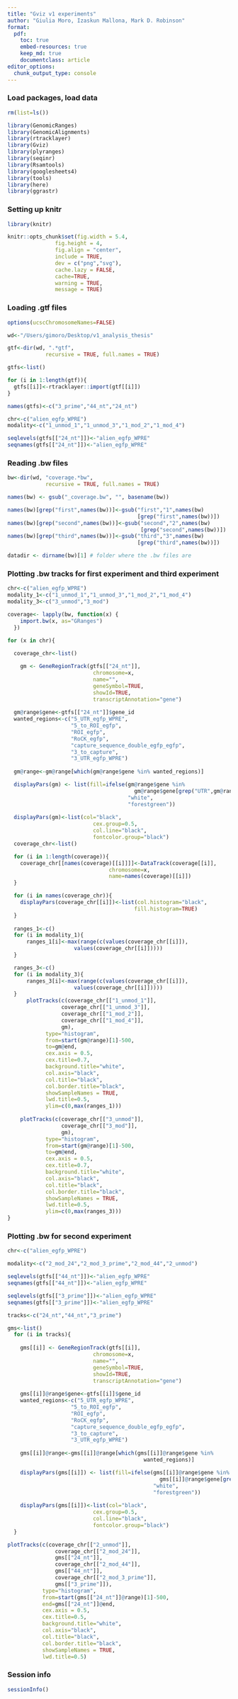 ```yaml
---
title: "Gviz v1 experiments"
author: "Giulia Moro, Izaskun Mallona, Mark D. Robinson"
format: 
  pdf: 
    toc: true
    embed-resources: true
    keep_md: true
    documentclass: article
editor_options: 
  chunk_output_type: console
---
```


\fontsize{8pt}{8pt}\selectfont

### Load packages, load data 

```r

rm(list=ls())

library(GenomicRanges)
library(GenomicAlignments)
library(rtracklayer)
library(Gviz)
library(plyranges)
library(seqinr)
library(Rsamtools)
library(googlesheets4)
library(tools)
library(here)
library(ggrastr)

```

### Setting up knitr 

```r

library(knitr)

knitr::opts_chunk$set(fig.width = 5.4,
               fig.height = 4,
               fig.align = "center",
               include = TRUE,
               dev = c("png","svg"),
               cache.lazy = FALSE,
               cache=TRUE,
               warning = TRUE,
               message = TRUE)

```

### Loading .gtf files

```r

options(ucscChromosomeNames=FALSE)

wd<-"/Users/gimoro/Desktop/v1_analysis_thesis"

gtf<-dir(wd, ".*gtf", 
            recursive = TRUE, full.names = TRUE)

gtfs<-list()

for (i in 1:length(gtf)){
  gtfs[[i]]<-rtracklayer::import(gtf[[i]])
}

names(gtfs)<-c("3_prime","44_nt","24_nt")

chr<-c("alien_egfp_WPRE")
modality<-c("1_unmod_1","1_unmod_3","1_mod_2","1_mod_4")

seqlevels(gtfs[["24_nt"]])<-"alien_egfp_WPRE"
seqnames(gtfs[["24_nt"]])<-"alien_egfp_WPRE"

```

### Reading .bw files

```r

bw<-dir(wd, "coverage.*bw", 
            recursive = TRUE, full.names = TRUE)

names(bw) <- gsub("_coverage.bw", "", basename(bw))

names(bw)[grep("first",names(bw))]<-gsub("first","1",names(bw)
                                         [grep("first",names(bw))])
names(bw)[grep("second",names(bw))]<-gsub("second","2",names(bw)
                                          [grep("second",names(bw))])
names(bw)[grep("third",names(bw))]<-gsub("third","3",names(bw)
                                         [grep("third",names(bw))])

datadir <- dirname(bw)[1] # folder where the .bw files are 

```

### Plotting .bw tracks for first experiment and third experiment

```r

chr<-c("alien_egfp_WPRE")
modality_1<-c("1_unmod_1","1_unmod_3","1_mod_2","1_mod_4")
modality_3<-c("3_unmod","3_mod")

coverage<- lapply(bw, function(x) {
    import.bw(x, as="GRanges")
  })

for (x in chr){
  
  coverage_chr<-list()

    gm <- GeneRegionTrack(gtfs[["24_nt"]],
                           chromosome=x,
                           name="",
                           geneSymbol=TRUE,
                           showId=TRUE,
                           transcriptAnnotation="gene")
  
  gm@range$gene<-gtfs[["24_nt"]]$gene_id
  wanted_regions<-c("5_UTR_egfp_WPRE",
                    "5_to_ROI_egfp",
                    "ROI_egfp",
                    "RoCK_egfp",
                    "capture_sequence_double_egfp_egfp",
                    "3_to_capture",
                    "3_UTR_egfp_WPRE")
  
  gm@range<-gm@range[which(gm@range$gene %in% wanted_regions)]

  displayPars(gm) <- list(fill=ifelse(gm@range$gene %in% 
                                        gm@range$gene[grep("UTR",gm@range$gene)], 
                                      "white", 
                                      "forestgreen"))
  
  displayPars(gm)<-list(col="black",
                           cex.group=0.5,
                           col.line="black",
                           fontcolor.group="black")
  coverage_chr<-list()

  for (i in 1:length(coverage)){
    coverage_chr[[names(coverage)[[i]]]]<-DataTrack(coverage[[i]],
                                chromosome=x,
                                name=names(coverage)[[i]])
  }

  for (i in names(coverage_chr)){
    displayPars(coverage_chr[[i]])<-list(col.histogram="black",
                                        fill.histogram=TRUE)
  }
  
  ranges_1<-c()
  for (i in modality_1){
      ranges_1[i]<-max(range(c(values(coverage_chr[[i]]), 
                     values(coverage_chr[[i]]))))
  }

  ranges_3<-c()
  for (i in modality_3){
      ranges_3[i]<-max(range(c(values(coverage_chr[[i]]), 
                     values(coverage_chr[[i]]))))
  }
      plotTracks(c(coverage_chr[["1_unmod_1"]],
                 coverage_chr[["1_unmod_3"]],
                 coverage_chr[["1_mod_2"]],
                 coverage_chr[["1_mod_4"]],
                 gm),
            type="histogram",
            from=start(gm@range)[1]-500,
            to=gm@end,
            cex.axis = 0.5,
            cex.title=0.7,
            background.title="white",
            col.axis="black",
            col.title="black",
            col.border.title="black",
            showSampleNames = TRUE,
            lwd.title=0.5,
            ylim=c(0,max(ranges_1)))
    
    plotTracks(c(coverage_chr[["3_unmod"]],
                 coverage_chr[["3_mod"]],
                 gm),
            type="histogram",
            from=start(gm@range)[1]-500,
            to=gm@end,
            cex.axis = 0.5,
            cex.title=0.7,
            background.title="white",
            col.axis="black",
            col.title="black",
            col.border.title="black",
            showSampleNames = TRUE,
            lwd.title=0.5,
            ylim=c(0,max(ranges_3)))
}

```

### Plotting .bw for second experiment 

```r

chr<-c("alien_egfp_WPRE")

modality<-c("2_mod_24","2_mod_3_prime","2_mod_44","2_unmod")

seqlevels(gtfs[["44_nt"]])<-"alien_egfp_WPRE"
seqnames(gtfs[["44_nt"]])<-"alien_egfp_WPRE"

seqlevels(gtfs[["3_prime"]])<-"alien_egfp_WPRE"
seqnames(gtfs[["3_prime"]])<-"alien_egfp_WPRE"

tracks<-c("24_nt","44_nt","3_prime")

gms<-list()
  for (i in tracks){
  
    gms[[i]] <- GeneRegionTrack(gtfs[[i]],
                           chromosome=x,
                           name="",
                           geneSymbol=TRUE,
                           showId=TRUE,
                           transcriptAnnotation="gene")
  
    gms[[i]]@range$gene<-gtfs[[i]]$gene_id
    wanted_regions<-c("5_UTR_egfp_WPRE",
                    "5_to_ROI_egfp",
                    "ROI_egfp",
                    "RoCK_egfp",
                    "capture_sequence_double_egfp_egfp",
                    "3_to_capture",
                    "3_UTR_egfp_WPRE")
  
    gms[[i]]@range<-gms[[i]]@range[which(gms[[i]]@range$gene %in% 
                                           wanted_regions)]

    displayPars(gms[[i]]) <- list(fill=ifelse(gms[[i]]@range$gene %in% 
                                                gms[[i]]@range$gene[grep("UTR",gms[[i]]@range$gene)], 
                                              "white", 
                                              "forestgreen"))
  
    displayPars(gms[[i]])<-list(col="black",
                           cex.group=0.5,
                           col.line="black",
                           fontcolor.group="black")
  }

plotTracks(c(coverage_chr[["2_unmod"]],
               coverage_chr[["2_mod_24"]],
               gms[["24_nt"]],
               coverage_chr[["2_mod_44"]],
               gms[["44_nt"]],
               coverage_chr[["2_mod_3_prime"]],
               gms[["3_prime"]]),
           type="histogram",
           from=start(gms[["24_nt"]]@range)[1]-500,
           end=gms[["24_nt"]]@end,
           cex.axis = 0.5,
           cex.title=0.5,
           background.title="white",
           col.axis="black",
           col.title="black",
           col.border.title="black",
           showSampleNames = TRUE,
           lwd.title=0.5)


```


### Session info

```r

sessionInfo()

```
